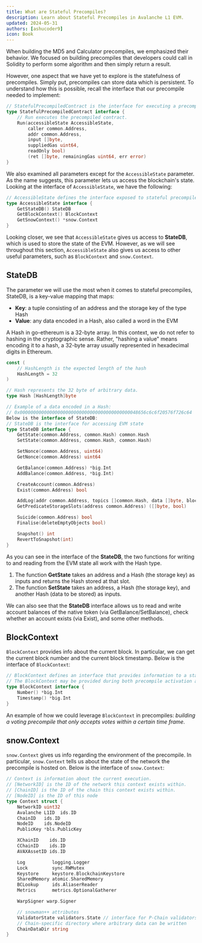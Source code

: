 ```yaml
---
title: What are Stateful Precompiles?
description: Learn about Stateful Precompiles in Avalanche L1 EVM.
updated: 2024-05-31
authors: [ashucoder9]
icon: Book
---
```


When building the MD5 and Calculator precompiles, we emphasized their behavior. We focused on building precompiles that developers could call in Solidity to perform some algorithm and then simply return a result.

However, one aspect that we have yet to explore is the statefulness of precompiles. Simply put, precompiles can store data which is persistent. To understand how this is possible, recall the interface that our precompile needed to implement:

```go
// StatefulPrecompiledContract is the interface for executing a precompiled contract
type StatefulPrecompiledContract interface {
    // Run executes the precompiled contract.
    Run(accessibleState AccessibleState, 
        caller common.Address, 
        addr common.Address, 
        input []byte, 
        suppliedGas uint64, 
        readOnly bool) 
        (ret []byte, remainingGas uint64, err error)
}
```

We also examined all parameters except for the `AccessibleState` parameter. As the name suggests, this parameter lets us access the blockchain's state. Looking at the interface of `AccessibleState`, we have the following:

```go
// AccessibleState defines the interface exposed to stateful precompile contracts
type AccessibleState interface {
    GetStateDB() StateDB
    GetBlockContext() BlockContext
    GetSnowContext() *snow.Context
}
```

Looking closer, we see that `AccessibleState` gives us access to **StateDB**, which is used to store the state of the EVM. However, as we will see throughout this section, `AccessibleState` also gives us access to other useful parameters, such as `BlockContext` and `snow.Context`.

## StateDB

The parameter we will use the most when it comes to stateful precompiles, StateDB, is a key-value mapping that maps:

- **Key**: a tuple consisting of an address and the storage key of the type Hash
- **Value**: any data encoded in a Hash, also called a word in the EVM

A Hash in go-ethereum is a 32-byte array. In this context, we do not refer to hashing in the cryptographic sense. Rather, "hashing a value" means encoding it to a hash, a 32-byte array usually represented in hexadecimal digits in Ethereum.

```go
const (
    // HashLength is the expected length of the hash
    HashLength = 32
)

// Hash represents the 32 byte of arbitrary data.
type Hash [HashLength]byte

// Example of a data encoded in a Hash: 
// 0x00000000000000000000000000000000000000000048656c6c6f20576f726c64
Below is the interface of StateDB:
// StateDB is the interface for accessing EVM state
type StateDB interface {
    GetState(common.Address, common.Hash) common.Hash
    SetState(common.Address, common.Hash, common.Hash)

    SetNonce(common.Address, uint64)
    GetNonce(common.Address) uint64

    GetBalance(common.Address) *big.Int
    AddBalance(common.Address, *big.Int)

    CreateAccount(common.Address)
    Exist(common.Address) bool

    AddLog(addr common.Address, topics []common.Hash, data []byte, blockNumber uint64)
    GetPredicateStorageSlots(address common.Address) ([]byte, bool)

    Suicide(common.Address) bool
    Finalise(deleteEmptyObjects bool)

    Snapshot() int
    RevertToSnapshot(int)
}
```

As you can see in the interface of the **StateDB**, the two functions for writing to and reading from the EVM state all work with the Hash type.

1. The function **GetState** takes an address and a Hash (the storage key) as inputs and returns the Hash stored at that slot.
2. The function **SetState** takes an address, a Hash (the storage key), and another Hash (data to be stored) as inputs.

We can also see that the **StateDB** interface allows us to read and write account balances of the native token (via GetBalance/SetBalance), check whether an account exists (via Exist), and some other methods.

## BlockContext

`BlockContext` provides info about the current block. In particular, we can get the current block number and the current block timestamp. Below is the interface of `BlockContext`:

```go
// BlockContext defines an interface that provides information to a stateful precompile about the current block.
// The BlockContext may be provided during both precompile activation and execution.
type BlockContext interface {
    Number() *big.Int
    Timestamp() *big.Int
}
```

An example of how we could leverage `BlockContext` in precompiles: *building a voting precompile that only accepts votes within a certain time frame*.

## snow.Context

`snow.Context` gives us info regarding the environment of the precompile. In particular, `snow.Context` tells us about the state of the network the precompile is hosted on. Below is the interface of `snow.Context`:

```go
// Context is information about the current execution.
// [NetworkID] is the ID of the network this context exists within.
// [ChainID] is the ID of the chain this context exists within.
// [NodeID] is the ID of this node
type Context struct {
    NetworkID uint32
    Avalanche L1ID  ids.ID
    ChainID   ids.ID
    NodeID    ids.NodeID
    PublicKey *bls.PublicKey

    XChainID    ids.ID
    CChainID    ids.ID
    AVAXAssetID ids.ID

    Log          logging.Logger
    Lock         sync.RWMutex
    Keystore     keystore.BlockchainKeystore
    SharedMemory atomic.SharedMemory
    BCLookup     ids.AliaserReader
    Metrics      metrics.OptionalGatherer

    WarpSigner warp.Signer

    // snowman++ attributes
    ValidatorState validators.State // interface for P-Chain validators
    // Chain-specific directory where arbitrary data can be written
    ChainDataDir string
}
```